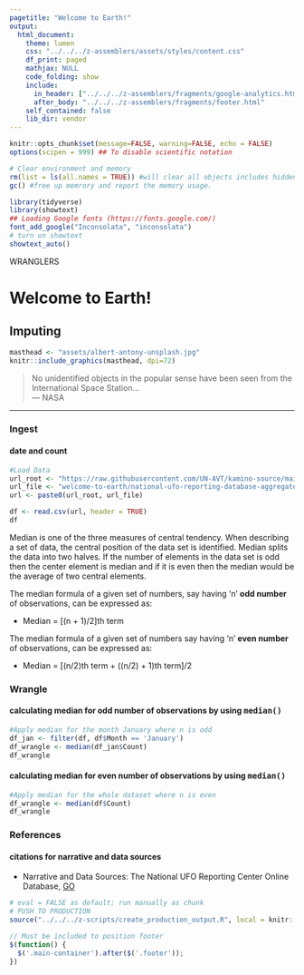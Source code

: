 ```yaml
---
pagetitle: "Welcome to Earth!"
output:
  html_document:
    theme: lumen
    css: "../../../z-assemblers/assets/styles/content.css"
    df_print: paged
    mathjax: NULL
    code_folding: show
    include:
      in_header: ["../../../z-assemblers/fragments/google-analytics.html", "../../../z-assemblers/fragments/header.html"]
      after_body: "../../../z-assemblers/fragments/footer.html"
    self_contained: false
    lib_dir: vendor
---
```


```r

knitr::opts_chunk$set(message=FALSE, warning=FALSE, echo = FALSE)
options(scipen = 999) ## To disable scientific notation

# Clear environment and memory
rm(list = ls(all.names = TRUE)) #will clear all objects includes hidden objects.
gc() #free up memrory and report the memory usage.

library(tidyverse)
library(showtext)
## Loading Google fonts (https://fonts.google.com/)
font_add_google("Inconsolata", "inconsolata")
# turn on showtext
showtext_auto()

```

<div class="activity">
WRANGLERS 
</div>


# Welcome to Earth! 
## Imputing

```r

masthead <- "assets/albert-antony-unsplash.jpg"
knitr::include_graphics(masthead, dpi=72)

```

> No unidentified objects in the popular sense have been seen from the International Space Station...\
--- NASA\


***

### Ingest
#### date and count

```r

#Load Data
url_root <- "https://raw.githubusercontent.com/UN-AVT/kamino-source/main/sources/0-shared/data/"
url_file <- "welcome-to-earth/national-ufo-reporting-database-aggregated.csv"
url <- paste0(url_root, url_file)

df <- read.csv(url, header = TRUE)
df

```

Median is one of the three measures of central tendency. When describing a set of data, the central position of the data set is identified. Median splits the data into two halves. If the number of elements in the data set is odd then the center element is median and if it is even then the median would be the average of two central elements.

The median formula of a given set of numbers, say having 'n' __odd number__ of observations, can be expressed as:

* Median = [(n + 1)/2]th term

The median formula of a given set of numbers say having 'n' __even number__ of observations, can be expressed as:

* Median = [(n/2)th term + ((n/2) + 1)th term]/2


### Wrangle
#### calculating median for odd number of observations by using <kbd>median()</kbd>


```r

#Apply median for the month January where n is odd
df_jan <- filter(df, df$Month == 'January')
df_wrangle <- median(df_jan$Count)
df_wrangle

```

#### calculating median for even number of observations by using <kbd>median()</kbd>

```r

#Apply median for the whole dataset where n is even
df_wrangle <- median(df$Count)
df_wrangle

```

### References
#### citations for narrative and data sources

* Narrative and Data Sources: The National UFO Reporting Center Online Database, [GO](http://www.nuforc.org/webreports.html){target="_blank"}

```r

# eval = FALSE as default; run manually as chunk
# PUSH TO PRODUCTION
source("../../../z-scripts/create_production_output.R", local = knitr::knit_global())

```



```js

// Must be included to position footer
$(function() {
  $('.main-container').after($('.footer'));
})

```
